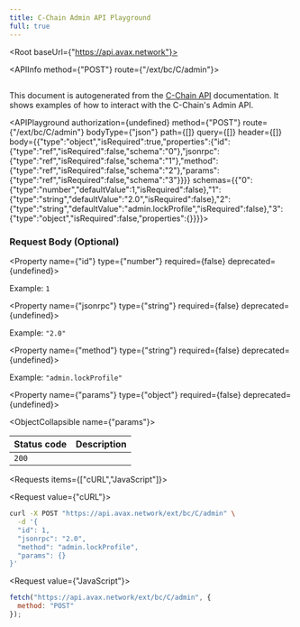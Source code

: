 ```yaml
---
title: C-Chain Admin API Playground
full: true
---
```



<Root baseUrl={"https://api.avax.network"}>

<API>

<APIInfo method={"POST"} route={"/ext/bc/C/admin"}>

## 

This document is autogenerated from the [C-Chain API](https://docs.avax.network/docs/api-reference/c-chain/api) documentation. It shows examples of how to interact with the C-Chain's Admin API.

<APIPlayground authorization={undefined} method={"POST"} route={"/ext/bc/C/admin"} bodyType={"json"} path={[]} query={[]} header={[]} body={{"type":"object","isRequired":true,"properties":{"id":{"type":"ref","isRequired":false,"schema":"0"},"jsonrpc":{"type":"ref","isRequired":false,"schema":"1"},"method":{"type":"ref","isRequired":false,"schema":"2"},"params":{"type":"ref","isRequired":false,"schema":"3"}}}} schemas={{"0":{"type":"number","defaultValue":1,"isRequired":false},"1":{"type":"string","defaultValue":"2.0","isRequired":false},"2":{"type":"string","defaultValue":"admin.lockProfile","isRequired":false},"3":{"type":"object","isRequired":false,"properties":{}}}}>

</APIPlayground>

### Request Body (Optional)

<Property name={"id"} type={"number"} required={false} deprecated={undefined}>

<span>Example: `1`</span>

</Property>

<Property name={"jsonrpc"} type={"string"} required={false} deprecated={undefined}>

<span>Example: `"2.0"`</span>

</Property>

<Property name={"method"} type={"string"} required={false} deprecated={undefined}>

<span>Example: `"admin.lockProfile"`</span>

</Property>

<Property name={"params"} type={"object"} required={false} deprecated={undefined}>

<ObjectCollapsible name={"params"}>

</ObjectCollapsible>

</Property>

| Status code | Description |
| ----------- | ----------- |
| `200` |  |

</APIInfo>

<APIExample>

<Requests items={["cURL","JavaScript"]}>

<Request value={"cURL"}>

```bash
curl -X POST "https://api.avax.network/ext/bc/C/admin" \
  -d '{
  "id": 1,
  "jsonrpc": "2.0",
  "method": "admin.lockProfile",
  "params": {}
}'
```

</Request>

<Request value={"JavaScript"}>

```js
fetch("https://api.avax.network/ext/bc/C/admin", {
  method: "POST"
});
```

</Request>

</Requests>

</APIExample>

</API>

</Root>
